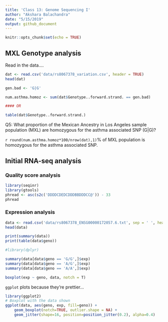 ```yaml
---
title: 'Class 13: Genome Sequencing I'
author: "Akshara Balachandra"
date: "5/15/2019"
output: github_document
---
```


```r
knitr::opts_chunk$set(echo = TRUE)
```

## MXL Genotype analysis


Read in the data....
```r
dat <- read.csv('data/rs8067378_variation.csv', header = TRUE)
head(dat)
```

```r
gen.bad <- 'G|G'

num.asthma.homoz <- sum(dat$Genotype..forward.strand. == gen.bad)

#### OR

table(dat$Genotype..forward.strand.)
```

Q5: What proportion of the Mexican Ancestry in Los Angeles sample population (MXL)
are homozygous for the asthma associated SNP (G|G)?

`r round(num.asthma.homoz*100/nrow(dat),1)`% of MXL population is homozygous for the asthma associated SNP.


## Initial RNA-seq analysis

### Quality score analysis

```r
library(seqinr)
library(gtools)
phread <- asc(s2c('DDDDCDEDCDDDBBDDDCC@')) - 33
phread
```



### Expression analysis

```r
data <- read.csv('data/rs8067378_ENSG00000172057.6.txt', sep = ' ', header = TRUE)
head(data)
```

```r
print(summary(data))
print(table(data$geno))

#library(dplyr)

summary(data[data$geno == 'G/G',]$exp)
summary(data[data$geno == 'A/G',]$exp)
summary(data[data$geno == 'A/A',]$exp)

boxplot(exp ~ geno, data, notch = T)

```

`ggplot` plots because they're prettier...

```r
library(ggplot2)
# Boxplot with the data shown
ggplot(data, aes(geno, exp, fill=geno)) +
	geom_boxplot(notch=TRUE, outlier.shape = NA) +
	geom_jitter(shape=16, position=position_jitter(0.2), alpha=0.4)
```





















